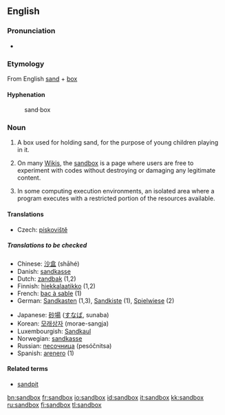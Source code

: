 {{selfref|For the Wiktionary test page, see [[Wiktionary:Sandbox]].}}
==English==

===Pronunciation===
*{{IPA|/'sændbɑks/}}

===Etymology===
From English [[sand]] + [[box]]

====Hyphenation====
{{rfc-header|Hyphenation}}
:sand&middot;box

===Noun===
{{en-noun-reg-es}}

# A box used for holding sand, for the purpose of young children playing in it.
# {{wjargon}} On many [[Wiki]]s, the [[Wiktionary:Sandbox|sandbox]] is a page where users are free to experiment with codes without destroying or damaging any legitimate content.
# In some computing execution environments, an isolated area where a program executes with a restricted portion of the resources available.

====Translations====
{{trans-top|box with sand for children}}
*Czech: [[pískoviště]] {{n}}
{{trans-mid}}
{{trans-bottom}}
=====Translations to be checked=====
{{checktrans}}
{{top}}
*Chinese: [[沙盒]] (shāhé)
*Danish: [[sandkasse]]
*Dutch: [[zandbak]] {{m}} (1,2)
*Finnish: [[hiekkalaatikko]] (1,2)
*French: [[bac à sable]] {{m}} (1)
*German: [[Sandkasten]] {{m}} (1,3), [[Sandkiste]] {{f}} (1), [[Spielwiese]] {{f}} (2)
{{mid}}
*Japanese: [[砂場]] ([[すなば]], sunaba)
*Korean: [[모래상자]] (morae-sangja)
*Luxembourgish: [[Sandkaul]]
*Norwegian: [[sandkasse]] {{m}}
*Russian: [[песочница]] (pesóčnitsa) {{f}}
*Spanish: [[arenero]] {{m}} (1)
{{bottom}}

====Related terms====
*[[sandpit]]

[[bn:sandbox]]
[[fr:sandbox]]
[[io:sandbox]]
[[id:sandbox]]
[[it:sandbox]]
[[kk:sandbox]]
[[ru:sandbox]]
[[fi:sandbox]]
[[tl:sandbox]]